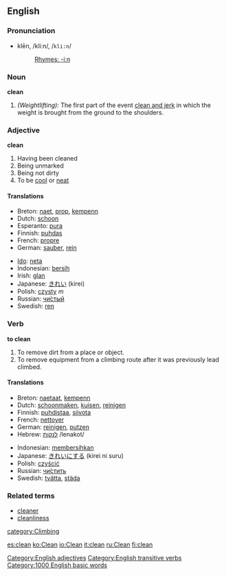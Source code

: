 ==English==

===Pronunciation===
*klēn, /kliːn/, /<tt>kli:n</tt>/
*:[[Rhymes:English:-iːn|Rhymes: -iːn]]

===Noun===
'''clean'''

#''(Weightlifting):'' The first part of the event [[clean and jerk]] in which the weight is brought from the ground to the shoulders.

=== Adjective ===
'''clean'''

#Having been cleaned
#Being unmarked 
#Being not dirty
#To be [[cool]] or [[neat]]
==== Translations ====
{{top}}
*Breton: [[naet]], [[prop]], [[kempenn]]
*Dutch: [[schoon]]
*Esperanto: [[pura]]
*Finnish: [[puhdas]]
*French: [[propre]]
*German: [[sauber]], [[rein]]
{{mid}}
*[[Ido]]: [[neta]]
*Indonesian: [[bersih]]
*Irish: [[glan]]
*Japanese: [[きれい]] (kirei)
*Polish: [[czysty]] ''m''
*Russian: [[чистый|чи́стый]]
*Swedish: [[ren]]
{{bottom}}

=== Verb ===
'''to clean'''
#To remove dirt from a place or object.
#To remove equipment from a climbing route after it was previously lead climbed.

==== Translations ====
{{top}}
*Breton: [[naetaat]], [[kempenn]]
*Dutch: [[schoonmaken]], [[kuisen]], [[reinigen]]
*Finnish: [[puhdistaa]], [[siivota]]
*French: [[nettoyer]]
*German: [[reinigen]], [[putzen]]
*Hebrew: [[:he:לנקות|לנקות]] /lenakot/
{{mid}}
*Indonesian: [[bersih|membersihkan]]
*Japanese: [[きれい]]にする (kirei ni suru)
*Polish: [[czyścić]]
*Russian: [[:ru:чистить|чи́стить]]
*Swedish: [[tvätta]], [[städa]]
{{bottom}}

===Related terms===
*[[cleaner]]
*[[cleanliness]]

[[category:Climbing]]
[[Category:English adjectives]]
[[Category:English transitive verbs]]

[[Category:1000 English basic words]]

[[es:clean]]
[[ko:Clean]]
[[io:Clean]]
[[it:clean]]
[[ru:Clean]]
[[fi:clean]]